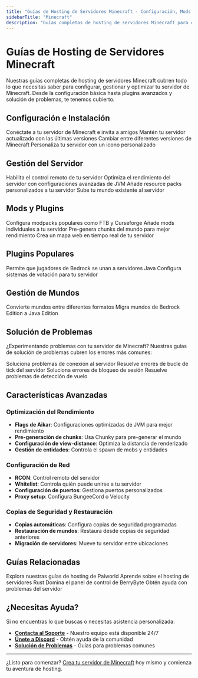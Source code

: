 ```yaml
---
title: "Guías de Hosting de Servidores Minecraft - Configuración, Mods, Plugins y Solución de Problemas"
sidebarTitle: "Minecraft"
description: "Guías completas de hosting de servidores Minecraft para configuración, modpacks, plugins como Dynmap y Geyser, optimización de rendimiento con Aikar's Flags y solución de problemas."
---
```


# Guías de Hosting de Servidores Minecraft

Nuestras guías completas de hosting de servidores Minecraft cubren todo lo que necesitas saber para configurar, gestionar y optimizar tu servidor de Minecraft. Desde la configuración básica hasta plugins avanzados y solución de problemas, te tenemos cubierto.

## Configuración e Instalación

<CardGroup cols={2}>
  <Card title="Unirse al servidor" href="/es/juegos/minecraft/unirse-servidor" icon="users">
    Conéctate a tu servidor de Minecraft e invita a amigos
  </Card>
  <Card title="Actualizar JARs" href="/games/minecraft/updating-jars" icon="download">
    Mantén tu servidor actualizado con las últimas versiones
  </Card>
  <Card title="Cambiar versiones" href="/games/minecraft/changing-versions" icon="arrow-up-down">
    Cambiar entre diferentes versiones de Minecraft
  </Card>
  <Card title="Icono del servidor" href="/games/minecraft/server-icon" icon="image">
    Personaliza tu servidor con un icono personalizado
  </Card>
</CardGroup>

## Gestión del Servidor

<CardGroup cols={2}>
  <Card title="Configurar RCON" href="/games/minecraft/setting-up-rcon" icon="terminal">
    Habilita el control remoto de tu servidor
  </Card>
  <Card title="Flags de Aikar" href="/games/minecraft/aikars-flags" icon="flag">
    Optimiza el rendimiento del servidor con configuraciones avanzadas de JVM
  </Card>
  <Card title="Resource Packs" href="/games/minecraft/resource-packs" icon="palette">
    Añade resource packs personalizados a tu servidor
  </Card>
  <Card title="Subir mundo" href="/games/minecraft/upload-world" icon="upload">
    Sube tu mundo existente al servidor
  </Card>
</CardGroup>

## Mods y Plugins

<CardGroup cols={2}>
  <Card title="Instalar Modpacks" href="/games/minecraft/installing-modpacks" icon="package">
    Configura modpacks populares como FTB y Curseforge
  </Card>
  <Card title="Instalar Mods" href="/games/minecraft/installing-mods" icon="puzzle-piece">
    Añade mods individuales a tu servidor
  </Card>
  <Card title="Plugin Chunky" href="/games/minecraft/plugins/chunky" icon="map">
    Pre-genera chunks del mundo para mejor rendimiento
  </Card>
  <Card title="Plugin Dynmap" href="/games/minecraft/plugins/dynmap" icon="globe">
    Crea un mapa web en tiempo real de tu servidor
  </Card>
</CardGroup>

## Plugins Populares

<CardGroup cols={2}>
  <Card title="Geyser" href="/games/minecraft/plugins/geyser" icon="mobile">
    Permite que jugadores de Bedrock se unan a servidores Java
  </Card>
  <Card title="Votifier" href="/games/minecraft/plugins/votifier" icon="thumbs-up">
    Configura sistemas de votación para tu servidor
  </Card>
</CardGroup>

## Gestión de Mundos

<CardGroup cols={2}>
  <Card title="Convertir mundo" href="/games/minecraft/convert-world" icon="refresh">
    Convierte mundos entre diferentes formatos
  </Card>
  <Card title="Convertir Bedrock a Java" href="/games/minecraft/convert-bedrock-to-java" icon="arrow-right">
    Migra mundos de Bedrock Edition a Java Edition
  </Card>
</CardGroup>

## Solución de Problemas

¿Experimentando problemas con tu servidor de Minecraft? Nuestras guías de solución de problemas cubren los errores más comunes:

<CardGroup cols={2}>
  <Card title="Connection Timed Out" href="/es/juegos/minecraft/errores-comunes/conexion-tiempo-agotado" icon="wifi-off">
    Soluciona problemas de conexión al servidor
  </Card>
  <Card title="Exception Server Tick Loop" href="/games/minecraft/common-errors/exception-server-tick-loop" icon="alert-circle">
    Resuelve errores de bucle de tick del servidor
  </Card>
  <Card title="Failed to Check Session Lock" href="/games/minecraft/common-errors/failed-to-check-session-lock" icon="lock">
    Soluciona errores de bloqueo de sesión
  </Card>
  <Card title="Kicked for Flying" href="/games/minecraft/common-errors/kicked-for-flying" icon="plane">
    Resuelve problemas de detección de vuelo
  </Card>
</CardGroup>

## Características Avanzadas

### Optimización del Rendimiento
- **Flags de Aikar**: Configuraciones optimizadas de JVM para mejor rendimiento
- **Pre-generación de chunks**: Usa Chunky para pre-generar el mundo
- **Configuración de view-distance**: Optimiza la distancia de renderizado
- **Gestión de entidades**: Controla el spawn de mobs y entidades

### Configuración de Red
- **RCON**: Control remoto del servidor
- **Whitelist**: Controla quién puede unirse a tu servidor
- **Configuración de puertos**: Gestiona puertos personalizados
- **Proxy setup**: Configura BungeeCord o Velocity

### Copias de Seguridad y Restauración
- **Copias automáticas**: Configura copias de seguridad programadas
- **Restauración de mundos**: Restaura desde copias de seguridad anteriores
- **Migración de servidores**: Mueve tu servidor entre ubicaciones

## Guías Relacionadas

<CardGroup cols={2}>
  <Card title="Palworld" href="/es/juegos/palworld/introduccion" icon="gamepad-2">
    Explora nuestras guías de hosting de Palworld
  </Card>
  <Card title="Rust" href="/games/rust/introduction" icon="shield">
    Aprende sobre el hosting de servidores Rust
  </Card>
  <Card title="Panel de Control" href="/panel/overview" icon="settings">
    Domina el panel de control de BerryByte
  </Card>
  <Card title="Soporte" href="/es/ayuda/solucion-problemas" icon="headset">
    Obtén ayuda con problemas del servidor
  </Card>
</CardGroup>

## ¿Necesitas Ayuda?

Si no encuentras lo que buscas o necesitas asistencia personalizada:

- **[Contacta al Soporte](https://berrybyte.net/contact)** - Nuestro equipo está disponible 24/7
- **[Únete a Discord](https://discord.gg/Wc9wMZxQ2D)** - Obtén ayuda de la comunidad
- **[Solución de Problemas](/es/ayuda/solucion-problemas)** - Guías para problemas comunes

---

¿Listo para comenzar? [Crea tu servidor de Minecraft](https://berrybyte.net/) hoy mismo y comienza tu aventura de hosting.